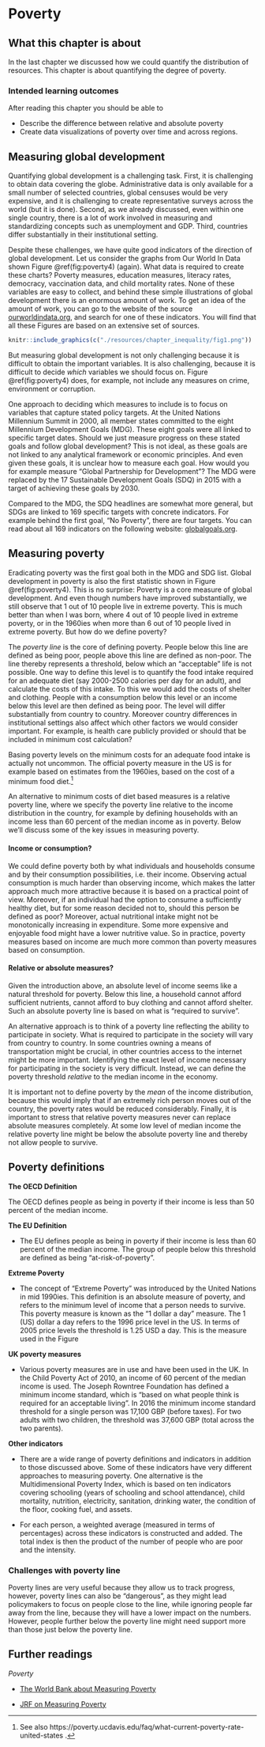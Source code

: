 # Poverty 

## What this chapter is about

In the last chapter we discussed how we could quantify the distribution of resources. This chapter is about quantifying the degree of poverty. 

### Intended learning outcomes {-}

After reading this chapter you should be able to

* Describe the difference between relative and absolute poverty
* Create data visualizations of poverty over time and across regions. 

## Measuring global development

Quantifying global development is a challenging task. First, it is challenging to obtain data covering the globe. Administrative data is only 
available for a small number of selected countries, global censuses would be very expensive, and it is challenging to create representative surveys across the world (but it is done). Second, as we already discussed, even within one single country, there is a lot of work involved in measuring and standardizing concepts such as unemployment and GDP. Third, countries differ substantially in their institutional setting.

Despite these challenges, we have quite good indicators of the direction of global development.  Let us consider the graphs from Our World In Data  shown Figure \@ref(fig:poverty4) (again). What data is required to create these charts? Poverty measures, education measures, literacy rates, democracy, vaccination data, and child mortality rates. None of these variables are easy to collect, and behind these simple illustrations of global development there is an enormous amount of work. To get an idea of the amount of work, you can go to the website of the source  [ourworldindata.org](https://www.ourworldindata.org), and search for one of these indicators. You will find that all these Figures are based on an extensive set of sources. 


```r
knitr::include_graphics(c("./resources/chapter_inequality/fig1.png"))
```


But measuring global development is not only challenging because it is difficult to obtain the important variables. It is also challenging, because it is difficult to decide *which* variables we should focus on. Figure \@ref(fig:poverty4) does, for example, not include any measures on crime, environment or corruption. 

One approach to deciding which measures to include is to focus on variables that capture stated policy targets. At the United Nations Millennium Summit in 2000, all member states committed to the eight Millennium Development Goals (MDG). These eight goals were all linked to specific target dates. Should we just measure progress on these stated goals and follow global development? This is not ideal, as these goals are not linked to any analytical framework or economic principles. And even given these goals, it is unclear how to measure each goal. How would you for example measure "Global Partnership for Development"? The MDG were replaced by the 17 Sustainable Development Goals (SDQ) in 2015 with a target of achieving these goals by 2030.

Compared to the MDG, the SDQ headlines are somewhat more  general, but SDGs are linked to 169 specific targets with concrete indicators. For example behind the first goal, "No Poverty", there are four targets. You can read about all 169 indicators on the following website:  [globalgoals.org](https://www.globalgoals.org).

## Measuring poverty

Eradicating poverty was the first goal both in the MDG and SDG list. Global development in poverty is also the first statistic shown in Figure \@ref(fig:poverty4). This is no surprise: Poverty is a core measure of global development. And even though numbers have improved substantially, we still observe that 1 out of 10 people live in extreme poverty. This is much better than when I was born, where  4 out of 10 people lived in extreme poverty, or in the 1960ies when more than 6 out of 10 people lived in extreme poverty. But how do we define poverty?


The *poverty line* is the core of defining poverty. People below this line are defined as being poor, people above this line are defined as non-poor. The line thereby represents a threshold, below which an "acceptable" life is not possible. One way to define this level is to quantify the food intake required for an adequate diet (say 2000-2500 calories per day for an adult), and calculate the costs of this intake. To this we would add the costs of shelter and clothing. People with a consumption below this level or an income below this level are then defined as being poor. The level will differ substantially from country to country. Moreover country differences in institutional settings also affect which other factors we would consider important. For example, is health care publicly provided or should that be included in minimum cost calculation?

Basing poverty levels on the minimum costs for an adequate food intake is actually not uncommon. The official  poverty measure in the US is for example based on estimates from the 1960ies, based on the cost of a minimum food diet.^[See also https://poverty.ucdavis.edu/faq/what-current-poverty-rate-united-states .]

An alternative to minimum costs of diet based measures is a relative poverty line, where we specify the poverty line relative to the income distribution in the country, for example by defining households with an income less than 60 percent of the median income as in poverty. Below we'll discuss some of the key issues in measuring poverty.

#### Income or consumption? {-}

We could define poverty both by what individuals and households consume and by their consumption possibilities, i.e. their income. Observing actual consumption is much harder than observing income, which makes the latter approach much more attractive because it is based on a practical point of view. Moreover, if  an individual had the option to consume a sufficiently healthy diet, but for some reason decided not to, should this person be defined as poor? Moreover, actual nutritional intake might not be monotonically increasing in expenditure. Some more expensive and enjoyable food might have a lower nutritive value. So in practice, poverty measures based on income are much more common than poverty measures based on consumption. 

#### Relative or absolute measures? {-}
Given the introduction above, an absolute level of income seems like a natural threshold for poverty. Below this line, a household cannot afford sufficient nutrients, cannot afford to buy clothing and cannot afford shelter. Such an absolute poverty line is based on what is "required to survive". 

An alternative approach is to think of a poverty line reflecting the ability to participate in society. What is required to participate in the society will vary from country to country. In some countries owning a means of transportation might be crucial, in other countries access to the internet might be more important. Identifying the exact level of income necessary for participating in the society is very difficult. Instead, we can define the poverty threshold *relative* to the median income in the economy.

It is important not to define poverty by the *mean* of the income distribution, because this would imply that if an extremely rich person moves out of the country, the poverty rates would be reduced considerably.  Finally, it is important to stress that relative poverty measures never can replace absolute measures completely. At some low level of median income the relative poverty line might be below the absolute poverty line and thereby not allow people to survive. 


## Poverty definitions {-}


**The OECD Definition**

The OECD  defines people as being in  poverty if their income is less than  50 percent of the median income.

**The EU Definition**

  * The EU  defines people as being in  poverty if their income is less than  60 percent of the median income. The group of people below this threshold are defined as being "at-risk-of-poverty".

**Extreme Poverty**

  * The concept of "Extreme Poverty" was introduced by the United Nations in mid 1990ies. This definition is an absolute measure of poverty, and refers to the minimum level of income that a person needs to survive. This poverty measure is known as the "1 dollar a day" measure. The 1 (US) dollar a day refers to the 1996 price level in the US. In terms of 2005 price levels the threshold is 1.25 USD a day.  This is the measure used in the Figure 

**UK poverty measures**

  * Various poverty measures are in use and have been used in the UK. In the Child Poverty Act of 2010, an income of 60 percent of the median income is used.  The Joseph Rowntree Foundation has defined a minimum income standard, which is "based on what people think is required for an acceptable living". In 2016 the minimum income standard threshold for a single person was 17,100 GBP (before taxes). For two adults with two children, the threshold was 37,600 GBP (total across the two parents).

**Other indicators**
  
  * There are a wide range of poverty definitions and indicators in addition to those discussed above. Some of these indicators have very different     approaches to measuring poverty. One alternative is the Multidimensional Poverty Index, which is based on ten indicators covering schooling   (years of schooling and school attendance), child mortality, nutrition, electricity, sanitation, drinking water, the condition of the floor, cooking fuel, and assets. 

  * For each person, a weighted average  (measured in terms of percentages) across these indicators is constructed and added. The total index is then the product of the number of people who are poor and the intensity. 



### Challenges with poverty line

Poverty lines are very useful because they allow us to track progress, however, poverty lines can also be "dangerous", as they might lead policymakers to focus on people close to the line, while ignoring people far away from the line, because they will have a lower impact on the numbers. However, people further below the poverty line might need support more than those just below the poverty line. 



## Further readings


*Poverty*

* [The World Bank about Measuring Poverty](https://www.worldbank.org/en/topic/measuringpoverty)

* [JRF on Measuring Poverty](https://www.jrf.org.uk/mpse-2015/measuring-poverty)